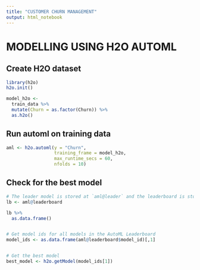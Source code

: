 ```yaml
---
title: "CUSTOMER CHURN MANAGEMENT"
output: html_notebook
---
```



# MODELLING USING H2O AUTOML

## Create H2O dataset

```r

library(h2o)
h2o.init()

model_h2o <- 
  train_data %>% 
  mutate(Churn = as.factor(Churn)) %>% 
  as.h2o()

```

## Run automl on training data

```r
aml <- h2o.automl(y = "Churn",
                  training_frame = model_h2o,
                  max_runtime_secs = 60,
                  nfolds = 10)


```

## Check for the best model

```r

# The leader model is stored at `aml@leader` and the leaderboard is stored at `aml@leaderboard`.
lb <- aml@leaderboard

lb %>% 
  as.data.frame()


# Get model ids for all models in the AutoML Leaderboard
model_ids <- as.data.frame(aml@leaderboard$model_id)[,1]


# Get the best model
best_model <- h2o.getModel(model_ids[1])
```

